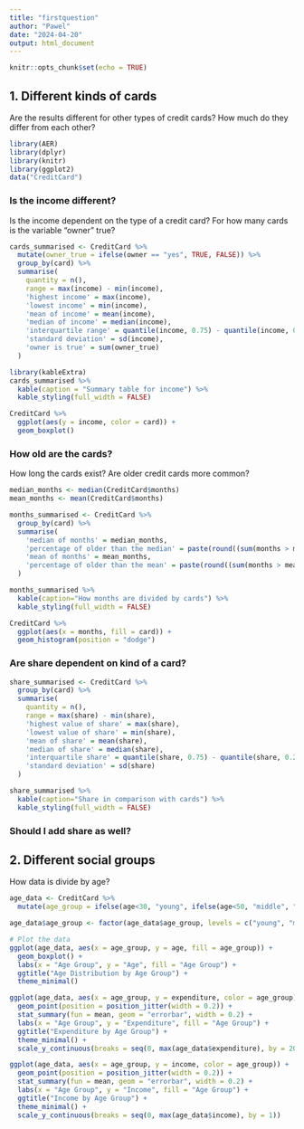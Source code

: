 ---
title: "firstquestion"
author: "Pawel"
date: "2024-04-20"
output: html_document
---

```{r setup, include=FALSE}
knitr::opts_chunk$set(echo = TRUE)
```

## 1. Different kinds of cards

Are the results different for other types of credit cards? How much do they differ from each other?

```{r, include=FALSE}
library(AER)
library(dplyr)
library(knitr)
library(ggplot2)
data("CreditCard")

```


### Is the income different?

Is the income dependent on the type of a credit card? For how many cards is the variable "owner" true?

```{r income}
cards_summarised <- CreditCard %>%
  mutate(owner_true = ifelse(owner == "yes", TRUE, FALSE)) %>%
  group_by(card) %>%
  summarise(
    quantity = n(),
    range = max(income) - min(income),
    'highest income' = max(income),
    'lowest income' = min(income),
    'mean of income' = mean(income),
    'median of income' = median(income),
    'interquartile range' = quantile(income, 0.75) - quantile(income, 0.25),
    'standard deviation' = sd(income),
    'owner is true' = sum(owner_true)
  )

```

```{r, echo = FALSE}
library(kableExtra)
cards_summarised %>%
  kable(caption = "Summary table for income") %>%
  kable_styling(full_width = FALSE) 

CreditCard %>%
  ggplot(aes(y = income, color = card)) +
  geom_boxplot()

```

### How old are the cards?

How long the cards exist? Are older credit cards more common?

```{r months}

median_months <- median(CreditCard$months)
mean_months <- mean(CreditCard$months)

months_summarised <- CreditCard %>%
  group_by(card) %>%
  summarise(
    'median of months' = median_months,
    'percentage of older than the median' = paste(round((sum(months > median_months) / n()) * 100, 2), "%", sep = ""),
    'mean of months' = mean_months,
    'percentage of older than the mean' = paste(round((sum(months > mean_months) / n()) * 100, 2), "%", sep = "")
  )
```

```{r, echo = FALSE}

months_summarised %>%
  kable(caption="How months are divided by cards") %>%
  kable_styling(full_width = FALSE)

CreditCard %>%
  ggplot(aes(x = months, fill = card)) +
  geom_histogram(position = "dodge")

```

### Are share dependent on kind of a card?

```{r}
share_summarised <- CreditCard %>%
  group_by(card) %>%
  summarise(
    quantity = n(),
    range = max(share) - min(share),
    'highest value of share' = max(share),
    'lowest value of share' = min(share),
    'mean of share' = mean(share),
    'median of share' = median(share),
    'interquartile share' = quantile(share, 0.75) - quantile(share, 0.25),
    'standard deviation' = sd(share)
  )

```


```{r, echo = FALSE}

share_summarised %>%
  kable(caption="Share in comparison with cards") %>%
  kable_styling(full_width = FALSE)

```

### Should I add share as well?


## 2. Different social groups

How data is divide by age?

```{r}
age_data <- CreditCard %>%
  mutate(age_group = ifelse(age<30, "young", ifelse(age<50, "middle", "old")))

age_data$age_group <- factor(age_data$age_group, levels = c("young", "middle", "old"))

# Plot the data
ggplot(age_data, aes(x = age_group, y = age, fill = age_group)) +
  geom_boxplot() +
  labs(x = "Age Group", y = "Age", fill = "Age Group") +
  ggtitle("Age Distribution by Age Group") +
  theme_minimal()
```
```{r}
ggplot(age_data, aes(x = age_group, y = expenditure, color = age_group)) +
  geom_point(position = position_jitter(width = 0.2)) + 
  stat_summary(fun = mean, geom = "errorbar", width = 0.2) +
  labs(x = "Age Group", y = "Expenditure", fill = "Age Group") +
  ggtitle("Expenditure by Age Group") +
  theme_minimal() +
  scale_y_continuous(breaks = seq(0, max(age_data$expenditure), by = 200))
```


```{r}
ggplot(age_data, aes(x = age_group, y = income, color = age_group)) +
  geom_point(position = position_jitter(width = 0.2)) + 
  stat_summary(fun = mean, geom = "errorbar", width = 0.2) +
  labs(x = "Age Group", y = "Income", fill = "Age Group") +
  ggtitle("Income by Age Group") +
  theme_minimal() +
  scale_y_continuous(breaks = seq(0, max(age_data$income), by = 1))
```

